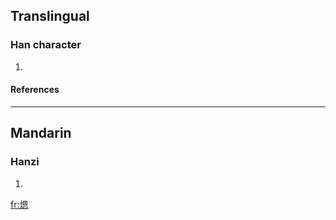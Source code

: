 ==Translingual==
===Han character===
{{Han char|rn=86|rad=火|as=10|sn=14|four=|canj=火田大心 (FWKP)}}
# {{defn|Han|sort=火10}}
====References====
{{Han ref|kx=0678.270|dkj=19274|hdz=32223.080|uh=717E|ud=29054}}

----
==Mandarin==
===Hanzi===
{{cmn-hanzi|pin=[[]] (n), [[xī]] (xi1)|wg=<sup>n</sup>, hsi<sup>1</sup>}}
# {{defn|Mandarin}}

[[fr:煾]]